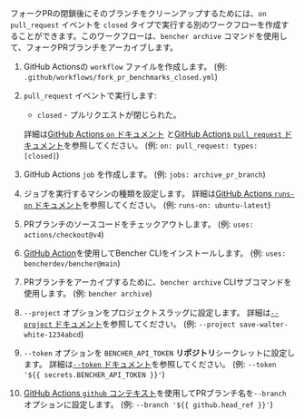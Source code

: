 
フォークPRの閉鎖後にそのブランチをクリーンアップするためには、`on` `pull_request` イベントを `closed` タイプで実行する別のワークフローを作成することができます。このワークフローは、`bencher archive` コマンドを使用して、フォークPRブランチをアーカイブします。

<PullRequestsForkClosedCode />

1. GitHub Actionsの `workflow` ファイルを作成します。
   (例: `.github/workflows/fork_pr_benchmarks_closed.yml`)
2. `pull_request` イベントで実行します:
   - `closed` - プルリクエストが閉じられた。

   詳細は[GitHub Actions `on` ドキュメント][github actions on]
   と[GitHub Actions `pull_request` ドキュメント][github action pull_request]を参照してください。
   (例: `on: pull_request: types: [closed]`)
3. GitHub Actions `job` を作成します。
   (例: `jobs: archive_pr_branch`)
4. ジョブを実行するマシンの種類を設定します。
   詳細は[GitHub Actions `runs-on` ドキュメント][github actions runs-on]を参照してください。
   (例: `runs-on: ubuntu-latest`)
5. PRブランチのソースコードをチェックアウトします。
   (例: `uses: actions/checkout@v4`)
6. [GitHub Action][bencher cli github action]を使用してBencher CLIをインストールします。
   (例: `uses: bencherdev/bencher@main`)
7. PRブランチをアーカイブするために、`bencher archive` CLIサブコマンドを使用します。
   (例: `bencher archive`)
8. `--project` オプションをプロジェクトスラッグに設定します。
   詳細は[`--project` ドキュメント][project option]を参照してください。
   (例: `--project save-walter-white-1234abcd`)
9.  `--token` オプションを `BENCHER_API_TOKEN` **リポジトリ**シークレットに設定します。
    詳細は[`--token` ドキュメント][token option]を参照してください。
    (例: `--token '${{ secrets.BENCHER_API_TOKEN }}'`)
10. [GitHub Actions `github` コンテキスト][github actions context]を使用してPRブランチ名を`--branch` オプションに設定します。
    (例: `--branch '${{ github.head_ref }}'`)

[github actions on]: https://docs.github.com/en/actions/using-workflows/workflow-syntax-for-github-actions#on
[github action pull_request]: https://docs.github.com/en/webhooks/webhook-events-and-payloads#pull_request
[github actions runs-on]: https://docs.github.com/en/actions/using-workflows/workflow-syntax-for-github-actions#jobsjob_idruns-on
[bencher cli github action]: https://github.com/marketplace/actions/bencher-cli
[github actions context]: https://docs.github.com/en/actions/learn-github-actions/contexts#github-context

[project option]: /ja/docs/explanation/bencher-run/#--project-project
[token option]: /ja/docs/explanation/bencher-run/#--token-token
